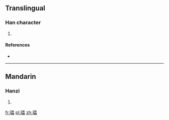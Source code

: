 ==Translingual==

===Han character===
{{Han char|rn=96|rad=玉|as=15|sn=19|four=16160|canj=MGWWW}}

# {{defn|Han|sort=玉15}}

====References====
* {{Han ref|kx=0744.270|dkj=21319|dj=1153.100|hdz=21144.150|uh=74C3|ud=29891|bh=F276|bd=62070}}

----

==Mandarin==

===Hanzi===
{{cmn-hanzi|pin=[[léi]] ([[lei2]])|wg=lei<sup>2</sup>}}

# {{defn|lang=cmn|sort=玉15}}

[[fr:瓃]]
[[pl:瓃]]
[[zh:瓃]]